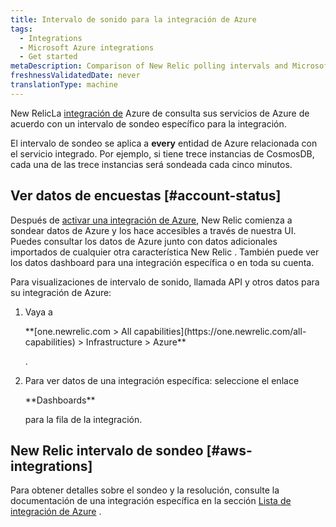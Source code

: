 ```yaml
---
title: Intervalo de sonido para la integración de Azure
tags:
  - Integrations
  - Microsoft Azure integrations
  - Get started
metaDescription: Comparison of New Relic polling intervals and Microsoft Azure data intervals for Azure integrations with New Relic.
freshnessValidatedDate: never
translationType: machine
---
```


New RelicLa [integración de](/docs/infrastructure/microsoft-azure-integrations/getting-started/introduction-azure-monitoring-integrations) Azure de consulta sus servicios de Azure de acuerdo con un intervalo de sondeo específico para la integración.

El intervalo de sondeo se aplica a <DNT>**every**</DNT> entidad de Azure relacionada con el servicio integrado. Por ejemplo, si tiene trece instancias de CosmosDB, cada una de las trece instancias será sondeada cada cinco minutos.

## Ver datos de encuestas [#account-status]

Después de [activar una integración de Azure](/docs/infrastructure/microsoft-azure-integrations/getting-started/activate-azure-integrations), New Relic comienza a sondear datos de Azure y los hace accesibles a través de nuestra UI. Puedes consultar los datos de Azure junto con datos adicionales importados de cualquier otra característica New Relic . También puede ver los datos dashboard para una integración específica o en toda su cuenta.

Para visualizaciones de intervalo de sonido, llamada API y otros datos para su integración de Azure:

1. Vaya a

   <DNT>
     **[one.newrelic.com > All capabilities](https://one.newrelic.com/all-capabilities) > Infrastructure > Azure**
   </DNT>

   .

2. Para ver datos de una integración específica: seleccione el enlace

   <DNT>
     **Dashboards**
   </DNT>

   para la fila de la integración.

## New Relic intervalo de sondeo [#aws-integrations]

Para obtener detalles sobre el sondeo y la resolución, consulte la documentación de una integración específica en la sección [Lista de integración de Azure](/docs/infrastructure/microsoft-azure-integrations/azure-integrations-list/azure-monitor/) .
